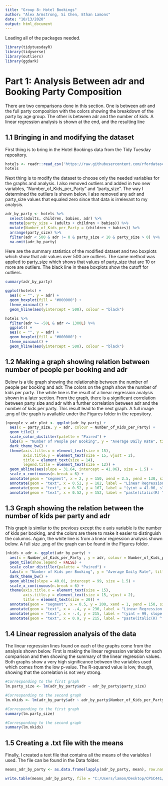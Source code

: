 ```yaml
---
title: "Group 8: Hotel Bookings"
author: "Alex Armstrong, Si Chen, Ethan Lamons"
date: "10/13/2020"
output: html_document
---
```


Loading all of the packages needed.
```r
library(tidytuesdayR)
library(tidyverse)
library(outliers)
library(ggdark)
```


# Part 1: Analysis Between adr and Booking Party Composition

There are two comparisons done in this section. One is between adr and the full
party composition with the colors showing the breakdown of the party by age group.
The other is between adr and the number of kids. A linear regression analysis is 
shown at the end, and the resulting line 

## 1.1 Bringing in and modifying the dataset

First thing is to bring in the Hotel Bookings data from the Tidy Tuesday repository.
```r
hotels <- readr::read_csv('https://raw.githubusercontent.com/rfordatascience/tidytuesday/master/data/2020/2020-02-11/hotels.csv')
hotels
```

Next thing is to modify the dataset to choose only the needed variables for the graphs and analysis. I also removed outliers and added in two new variables, "Number_of_Kids_per_Party" and "party_size". The way I determined the outliers is shown below. I also removed any adr and party_size values that equaled zero since that data is irrelevant to my analysis. 
```r
adr_by_party <- hotels %>%
  select(adults, children, babies, adr) %>%
  mutate(party_size = (adults + children + babies)) %>%
  mutate(Number_of_Kids_per_Party = (children + babies)) %>%
  arrange(party_size) %>%
  filter(adr < 500 & adr != 0 & party_size < 10 & party_size > 0) %>%
  na.omit(adr_by_party)
```

Here are the summary statistics of the modified dataset and two boxplots which show that adr values over 500 are outliers. The same method was applied to party_size which shows that values of party_size that are 10 or more are outliers. The black line in these boxplots show the cutoff for outliers.
```r
summary(adr_by_party)

ggplot(hotels) +
  aes(x = "", y = adr) +
  geom_boxplot(fill = "#000000") +
  theme_minimal() +
  geom_hline(aes(yintercept = 500), colour = "black")

hotels %>%
  filter(adr >= -50L & adr <= 1300L) %>%
  ggplot() +
  aes(x = "", y = adr) +
  geom_boxplot(fill = "#000000") +
  theme_minimal() +
  geom_hline(aes(yintercept = 500), colour = "black")
```

## 1.2 Making a graph showing relation between number of people per booking and adr

Below is a tile graph showing the relationship between the number of people per booking and adr. The colors on the graph show the number of kids per party. The white line is the result of a linear regression analysis shown in a later section. From the graph, there is a significant correlation between party size and adr with a further correlation between adr and the number of kids per party. This result lead to the next graph. A full image .png of the graph is available under the Figures folder in the repository.
```r
(npeople_v_adr_plot <- ggplot(adr_by_party) +
  aes(x = party_size, y = adr, colour = Number_of_Kids_per_Party) +
  geom_tile() +
  scale_color_distiller(palette = "Paired") +
  labs(x = "Number of People per Booking", y = "Average Daily Rate", title = "Number of People per Booking vs ADR Related to the Number of Kids per Party", caption = "Graph made by - Ethan Lamons") +
  dark_theme_bw() +
  theme(axis.title.x = element_text(size = 15),
        axis.title.y = element_text(size = 15, vjust = 2),
        title = element_text(size = 14),
        legend.title = element_text(size = 12)) +
  geom_abline(aes(slope = 31.64, intercept = 41.06), size = 1.5) +
  scale_x_continuous(n.break = 6) +
  annotate(geom = "segment", x = 2, y = 150, xend = 2.5, yend = 130, size = 1, colour = "black", arrow = arrow(length = unit(2, "mm"))) +
  annotate(geom = "text", x = 0.52, y = 182, label = "Linear Regression Line", hjust = "left", colour = "black") +
  annotate(geom = "text", x = 0.52, y = 167, label = "(yint = 41.06, slope = 31.64, p < 2.2e-16,", hjust = "left", colour = "black") +
  annotate(geom = "text", x = 0.52, y = 152, label = "paste(italic(R) ^ 2, \"= 0.191)\")", parse = TRUE, hjust = "left", colour = "black"))
```

## 1.3 Graph showing the relation between the number of kids per party and adr

This graph is similar to the previous except the x axis variable is the number of kids per booking, and the colors are there to make it easier to distinguish the columns. Again, the white line is from a linear regression analysis shown below. A full size .png of the graph can be found in the Figures folder.
```r
(nkids_v_adr <- ggplot(adr_by_party) +
  aes(x = Number_of_Kids_per_Party , y = adr, colour = Number_of_Kids_per_Party) +
  geom_tile(show.legend = FALSE) +
  scale_color_distiller(palette = "Paired") +
  labs(x = "Number of Kids per Booking", y = "Average Daily Rate", title = "Number of Kids per Booking vs ADR", caption = "Graph made by - Ethan Lamons") +
  dark_theme_bw() +
  geom_abline(slope = 40.01, intercept = 99, size = 1.5) +
  scale_x_continuous(n.break = 6) +
  theme(axis.title.x = element_text(size = 15),
        axis.title.y = element_text(size = 15, vjust = 2),
        title = element_text(size = 20)) +
  annotate(geom = "segment", x = 0.5, y = 200, xend = 1, yend = 150, size = 1, colour = "black", arrow = arrow(length = unit(2, "mm"))) +
  annotate(geom = "text", x = -.4, y = 230, label = "Linear Regression Line", hjust = "left", colour = "black") +
  annotate(geom = "text", x = -.4, y = 215, label = "(yint = 99, slope = 40.01, p < 2.2e-16,", hjust = "left", colour = "black") +
  annotate(geom = "text", x = 0.9, y = 215, label = "paste(italic(R) ^ 2, \" = 0.124)\")", parse = TRUE, hjust = "left", colour = "black"))

```

## 1.4 Linear regression analysis of the data

The linear regression lines found on each of the graphs come from the analysis shown below. First is making the linear regression variable for each comparison and then showing the summary of the linear regression values. Both graphs show a very high significance between the variables used which comes from the low p-value. The R-squared value is low, though, showing that the correlation is not very strong.
```r
#Corresponding to the first graph
lm.party_size <- lm(adr_by_party$adr ~ adr_by_party$party_size)

#Corresponding to the second graph
lm.nkids <- lm(adr_by_party$adr ~ adr_by_party$Number_of_Kids_per_Party)
```

```r
#Corresponding to the first graph
summary(lm.party_size)

#Corresponding to the second graph
summary(lm.nkids)
```

## 1.5 Creating a .txt file with the means

Finally, I created a text file that contains all the means of the variables I used. The file can be found in the Data folder.
```r
means_adr_by_party <- as.data.frame(lapply(adr_by_party, mean), row.names = "mean")

write.table(means_adr_by_party, file = "C:/Users/lamon/Desktop/CPSC441/Group_8/Data/adr_by_party_means.txt")
```

